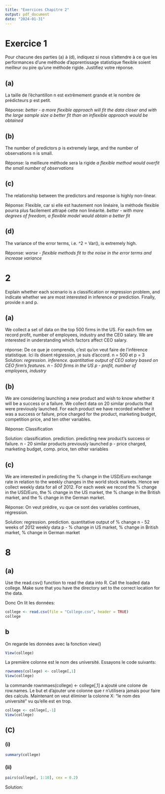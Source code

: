 ```yaml
---
title: "Exercices Chapitre 2"
output: pdf_document
date: "2024-01-31"
---
```

# Exercice 1
Pour chacune des parties (a) à (d), indiquez si nous s'attendre à ce que les performances d'une méthode d'apprentissage statistique flexible soient meilleur ou pire qu'une méthode rigide. Justifiez votre réponse.

## (a)
La taille de l'échantillon n est extrêmement grande et le nombre de prédicteurs p est petit.

Réponse:
*better - a more flexible approach will fit the data closer and with the*
*large sample size a better fit than an inflexible approach would be obtained*

## (b)
The number of predictors p is extremely large, and the number of observations n is small.

Réponse:
la meilleure méthode sera la rigide
*a flexible method would overfit the small number of observations*

## (c)
The relationship between the predictors and response is highly
non-linear.

Réponse:
Flexible, car si elle est hautement non linéaire, la méthode flexible pourra plus facilement attrapé cette non linéarité.
*better - with more degrees of freedom, a flexible model would obtain a*
*better fit*

## (d)
The variance of the error terms, i.e. \sigma^2 = Var(\epsilon), is extremely high.

Réponse:
*worse - flexible methods fit to the noise in the error terms and increase variance*

# 2

Explain whether each scenario is a classification or regression problem,
and indicate whether we are most interested in inference or prediction.
Finally, provide n and p.

## (a)
We collect a set of data on the top 500 firms in the US. For each
firm we record profit, number of employees, industry and the
CEO salary. We are interested in understanding which factors
affect CEO salary.

réponse:
De ce que je comprends, c'est qu'on veut faire de l'inférence statistique. Ici ils disent régression, je suis d'accord. n = 500 et p = 3
Solution:
*regression. inference. quantitative output of CEO salary based on CEO*
*firm's features.*
*n - 500 firms in the US*
*p - profit, number of employees, industry*

## (b)

We are considering launching a new product and wish to know
whether it will be a success or a failure. We collect data on 20
similar products that were previously launched. For each product
we have recorded whether it was a success or failure, price
charged for the product, marketing budget, competition price,
and ten other variables.

Réponse:
Classification

Solution:
classification. prediction. predicting new product's success or failure.
n - 20 similar products previously launched
p - price charged, marketing budget, comp. price, ten other variables

## (c)

We are interested in predicting the % change in the USD/Euro
exchange rate in relation to the weekly changes in the world
stock markets. Hence we collect weekly data for all of 2012. For
each week we record the % change in the USD/Euro, the %
change in the US market, the % change in the British market,
and the % change in the German market.

Réponse: On veut prédire, vu que ce sont des variables continues, régression.

Solution:
regression. prediction. quantitative output of % change
n - 52 weeks of 2012 weekly data
p - % change in US market, % change in British market, % change in German market

# 8
## (a)
Use the read.csv() function to read the data into R. Call the
loaded data college. Make sure that you have the directory set
to the correct location for the data.

Donc On lit les données:
```r
college <- read.csv(file = "College.csv", header = TRUE)
college
```

## b
On regarde les données avec la fonction view()
```r
View(college)
```

La première colonne est le nom des université. Essayons le code suivants:
```r
rownames(college) <- college[,1]
View(college)
```
la commande rownmaes(college) <- college[,1] a ajouté une colone de row.names. Le but et d'ajouter une colonne que r n'utilisera jamais pour faire des calculs. Maintenant on veut éliminer la colonne X: "le nom des université" vu qu'elle est en trop.
```r
college <- college[,-1]
View(college)
```

## (C)
### (i)
```r
summary(college)
```

### (ii)
```r

pairs(college[, 1:10], cex = 0.2)
```


Solution:















































































